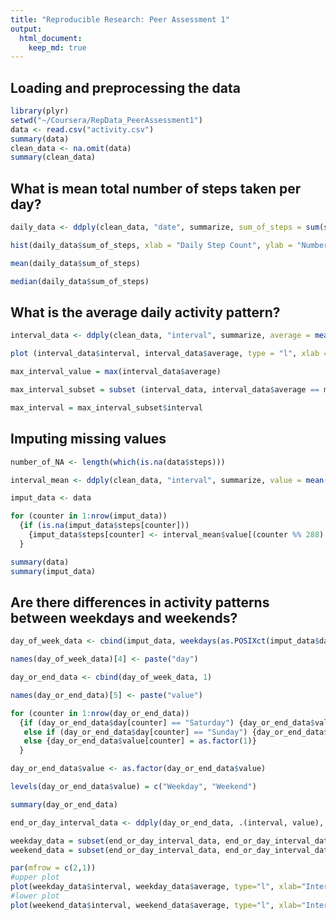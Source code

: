 ```yaml
---
title: "Reproducible Research: Peer Assessment 1"
output: 
  html_document:
    keep_md: true
---
```



## Loading and preprocessing the data

```r
library(plyr)
setwd("~/Coursera/RepData_PeerAssessment1")
data <- read.csv("activity.csv")
summary(data)
clean_data <- na.omit(data)
summary(clean_data)
```

## What is mean total number of steps taken per day?

```r
daily_data <- ddply(clean_data, "date", summarize, sum_of_steps = sum(steps))

hist(daily_data$sum_of_steps, xlab = "Daily Step Count", ylab = "Number of Days", main = "Step Count Histogram")

mean(daily_data$sum_of_steps)

median(daily_data$sum_of_steps)
```

## What is the average daily activity pattern?

```r
interval_data <- ddply(clean_data, "interval", summarize, average = mean(steps))

plot (interval_data$interval, interval_data$average, type = "l", xlab = "Interval", ylab = "Steps")

max_interval_value = max(interval_data$average)

max_interval_subset = subset (interval_data, interval_data$average == max_interval_value)

max_interval = max_interval_subset$interval

```

## Imputing missing values
```r

number_of_NA <- length(which(is.na(data$steps)))

interval_mean <- ddply(clean_data, "interval", summarize, value = mean(steps))

imput_data <- data

for (counter in 1:nrow(imput_data))
  {if (is.na(imput_data$steps[counter])) 
    {imput_data$steps[counter] <- interval_mean$value[(counter %% 288) + 1]}
  }

summary(data)
summary(imput_data)

```


## Are there differences in activity patterns between weekdays and weekends?

```r
day_of_week_data <- cbind(imput_data, weekdays(as.POSIXct(imput_data$date)))

names(day_of_week_data)[4] <- paste("day")

day_or_end_data <- cbind(day_of_week_data, 1)

names(day_or_end_data)[5] <- paste("value")

for (counter in 1:nrow(day_or_end_data))
  {if (day_or_end_data$day[counter] == "Saturday") {day_or_end_data$value[counter] = 2}
   else if (day_or_end_data$day[counter] == "Sunday") {day_or_end_data$value[counter] = 2}
   else {day_or_end_data$value[counter] = as.factor(1)}
  }

day_or_end_data$value <- as.factor(day_or_end_data$value)

levels(day_or_end_data$value) = c("Weekday", "Weekend")

summary(day_or_end_data)

end_or_day_interval_data <- ddply(day_or_end_data, .(interval, value), summarize, average = mean(steps))

weekday_data = subset(end_or_day_interval_data, end_or_day_interval_data$value == "Weekday")
weekend_data = subset(end_or_day_interval_data, end_or_day_interval_data$value == "Weekend")

par(mfrow = c(2,1))
#upper plot
plot(weekday_data$interval, weekday_data$average, type="l", xlab="Interval", ylab="Average Steps", main="Weekdays")
#lower plot
plot(weekend_data$interval, weekend_data$average, type="l", xlab="Interval", ylab="Average Steps", main="Weekends")

```

